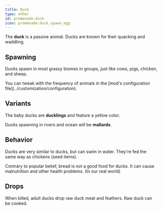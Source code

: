 ```yaml
---
title: Duck
type: other
id: promenade:duck
icon: promenade:duck_spawn_egg
---
```


<Asset width={1024} location="promenade:entity/duck" title="Ducks"/>

The **duck** is a passive animal. Ducks are known for their quacking and waddling.

## Spawning

Ducks spawn in most grassy biomes in groups, just like cows, pigs, chicken, and sheep.

<Callout>
    You can tweak with the frequency of animals in the [mod's configuration file](../customization/configuration).
</Callout>

## Variants

The baby ducks are **ducklings** and feature a yellow color.

Ducks spawning in rivers and ocean will be **mallards**.

## Behavior

Ducks are very similar to ducks, but can swim in water. They're fed the same way as chickens (seed items).

<Callout variant="warning">
    Contrary to popular belief, bread is not a good food for ducks. It can cause malnutrition and other health problems.
    (In our real world)
</Callout>

## Drops

When killed, adult ducks drop raw duck meat and feathers. Raw duck can be cooked.

<Asset width={64} location="promenade:duck" title="Raw Duck"/>
<Asset width={64} location="promenade:cooked_duck" title="Cooked Duck"/>
